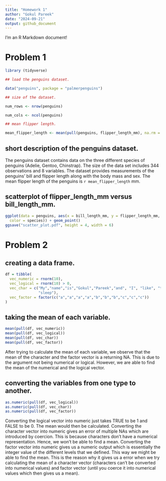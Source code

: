 ```yaml
---
title: "Homework 1"
author: "Gokul Pareek"
date: "2024-09-21"
output: github_document
---
```


I'm an R Markdown document!

# Problem 1

```r
library (tidyverse)

## load the penguins dataset.

data("penguins", package = "palmerpenguins")

## size of the dataset.

num_rows <- nrow(penguins)

num_cols <- ncol(penguins)

## mean flipper length.

mean_flipper_length <- mean(pull(penguins, flipper_length_mm), na.rm = TRUE)
```

## short description of the penguins dataset.

The penguins dataset contains data on the three different species of penguins (Adelie, Gentoo, Chinstrap). The size of the data set includes 344 observations and 8 variables. The dataset provides measurements of the penguins' bill and flipper length along with the body mass and sex. The mean flipper length of the penguins is `r mean_flipper_length` mm.

## scatterplot of flipper_length_mm versus bill_length_mm.

```r

ggplot(data = penguins, aes(x = bill_length_mm, y = flipper_length_mm, 
  color = species)) + geom_point()
ggsave("scatter_plot.pdf", height = 4, width = 6)

```

# Problem 2

## creating a data frame.

```r

df = tibble(
  vec_numeric = rnorm(10),
  vec_logical = rnorm(10) > 0,
  vec_char = c("My","name","is","Gokul","Pareek","and", "I", "like", "to", 
               "sleep"),
  vec_factor = factor(c("a","a","a","a","b","b","b","c","c","c"))
)
```

## taking the mean of each variable.

```r

mean(pull(df, vec_numeric))
mean(pull(df, vec_logical))
mean(pull(df, vec_char))
mean(pull(df, vec_factor))

```

After trying to calculate the mean of each variable, we observe that the mean of the character and the factor vector is a returning NA. This is due to the argument not being numerical or logical. However, we are able to find the mean of the numerical and the logical vector.

## converting the variables from one type to another.

```r

as.numeric(pull(df, vec_logical))
as.numeric(pull(df, vec_char))
as.numeric(pull(df, vec_factor))

```

Converting the logical vector into numeric just takes TRUE to be 1 and FALSE to be 0. The mean would then be calculated. Converting the character vector into numeric gives an error of multiple NAs which are introduced by coercion. This is because characters don't have a numerical representation. Hence, we won't be able to find a mean. Converting the factor vector into numeric gives us a numeric output which is essentially the integer value of the different levels that we defined. This way we might be able to find the mean. This is the reason why it gives us a error when we try calculating the mean of a character vector (characters can't be converted into numerical values) and factor vector (until you coerce it into numerical values which then gives us a mean).
